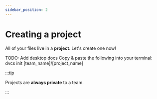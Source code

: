 ```yaml
---
sidebar_position: 2
---
```



# Creating a project

All of your files live in a **project**. Let's create one now!

<Tabs>
  <TabItem value="desktop" label="App">
    TODO: Add desktop docs
  </TabItem>
  <TabItem value="cli" label="CLI">
    Copy &amp; paste the following into your terminal:
    <CodeBlock>dvcs init [team_name]/[project_name]</CodeBlock>
  </TabItem>
</Tabs>

:::tip

Projects are **always private** to a team.

:::
